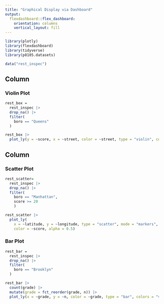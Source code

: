 ```yaml
---
title: "Graphical Display via Dashboard"
output: 
  flexdashboard::flex_dashboard:
    orientation: columns
    vertical_layout: fill
---
```


```r
library(plotly)
library(flexdashboard)
library(tidyverse)
library(p8105.datasets)

data("rest_inspec")
```


Column {data-width=650}
-----------------------------------------------------------------------

### Violin Plot

```r
rest_box =
  rest_inspec |>
  drop_na() |>
  filter(
    boro == "Queens"
  ) 
```

```r
rest_box |> 
  plot_ly(y = ~score, x = ~street, color = ~street, type = "violin", colors = "viridis") 
```



Column {data-width=350}
-----------------------------------------------------------------------
### Scatter Plot


```r
rest_scatter=
  rest_inspec |> 
  drop_na() |> 
  filter(
    boro == "Manhattan",
    score >= 20
    ) 
```

```r
rest_scatter |> 
  plot_ly(
    x = ~latitude, y = ~longitude, type = "scatter", mode = "markers",
    color = ~score, alpha = 0.5)
```



### Bar Plot
```r
rest_bar = 
  rest_inspec |>
  drop_na() |>
  filter(
    boro == "Brooklyn"
  ) 
```

```r
rest_bar |> 
  count(grade) |> 
  mutate(grade = fct_reorder(grade, n)) |> 
  plot_ly(x = ~grade, y = ~n, color = ~grade, type = "bar", colors = "viridis")
```





